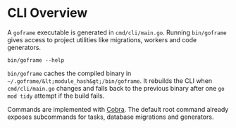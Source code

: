 # CLI Overview


A `goframe` executable is generated in `cmd/cli/main.go`. Running `bin/goframe` gives access to project utilities like migrations, workers and code generators.

```
bin/goframe --help
```

<Callout type="info">`bin/goframe` caches the compiled binary in `~/.goframe/&lt;module_hash&gt;/bin/goframe`. It rebuilds the CLI when `cmd/cli/main.go` changes and falls back to the previous binary after one `go mod tidy` attempt if the build fails.</Callout>

Commands are implemented with [Cobra](https://github.com/spf13/cobra). The default root command already exposes subcommands for tasks, database migrations and generators.
